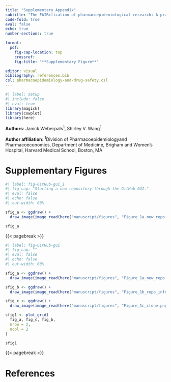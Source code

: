 ```yaml
---
title: "Supplementary Appendix"
subtitle: "The FAIRification of pharmacoepidemiological research: A practical introduction to reproducible analytical workflows using git and R"
code-fold: true
eval: false
echo: true
number-sections: true

format: 
  pdf:
    fig-cap-location: top
    crossref:
    fig-title: "**Supplementary Figure**"

editor: visual
bibliography: references.bib
csl: pharmacoepidemiology-and-drug-safety.csl
---
```


```r
#| label: setup
#| include: false
#| eval: true
library(magick)
library(cowplot)
library(here)
```

**Authors**: Janick Weberpals^1^, Shirley V. Wang^1^

**Author affiliation**: ^1^Division of Pharmacoepidemiologyand Pharmacoeconomics, Department of Medicine, Brigham and Women's Hospital, Harvard Medical School, Boston, MA

# Supplementary Figures

```r
#| label: fig-GitHub-gui_1
#| fig-cap: "Starting a new repository through the GitHub GUI."
#| eval: false
#| echo: false
#| out-width: 60%

sfig_a <- ggdraw() + 
  draw_image(image_read(here("manuscript/figures", "Figure_1a_new_repo.png")), scale = 0.5)

sfig_a
```

{{< pagebreak >}}

```r
#| label: fig-GitHub-gui
#| fig-cap: ""
#| eval: false
#| echo: false
#| out-width: 60%

sfig_a <- ggdraw() + 
  draw_image(image_read(here("manuscript/figures", "Figure_1a_new_repo.png")), scale = 0.5)

sfig_b <- ggdraw() + 
  draw_image(image_read(here("manuscript/figures", "Figure_1b_repo_info.png")))

sfig_c <- ggdraw() + 
  draw_image(image_read(here("manuscript/figures", "Figure_1c_clone.png")))

sfig1 <- plot_grid(
  fig_a, fig_c, fig_b, 
  nrow = 2,
  ncol = 2
)

sfig1
```

{{< pagebreak >}}

# References {.unnumbered}
